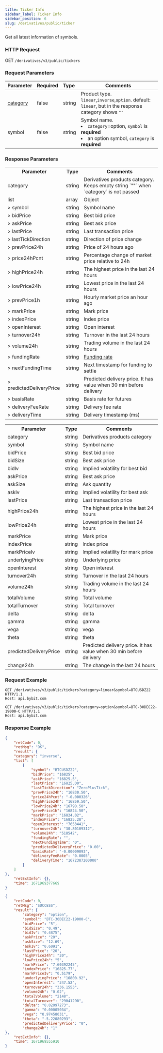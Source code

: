 ```yaml
---
title: Ticker Info
sidebar_label: Ticker Info
sidebar_position: 6
slug: /derivatives/public/ticker
---
```

Get all latest information of symbols.

### HTTP Request
GET `/derivatives/v3/public/tickers`

### Request Parameters
| Parameter | Required | Type | Comments|
|:----- |:-------|:-----|------ |
|[category](../enum#category) |false |string |Product type. `linear`,`inverse`,`option`. default: `linear`, but in the response category shows `""`|
|symbol |false |string |Symbol name. <li>`category`=option, `symbol` is **required**</li><li>an option symbol, `category` is **required**</li>|

### Response Parameters
<Tabs>
<TabItem value="future" label="linear&inverse" default>
    <table border="0.5">
        <tr>
            <th>Parameter</th><th>Type</th><th>Comments</th>
        </tr>
        <tr>
            <td>category</td><td>string</td><td>Derivatives products category. Keeps empty string `""` when `category` is not passed</td>
        </tr>
        <tr>
            <td>list</td><td>array</td><td>Object</td>
        </tr>
        <tr>
            <td>> symbol</td><td>string</td><td>Symbol name</td>
        </tr>
        <tr>
            <td>> bidPrice</td><td>string</td><td>Best bid price</td>
        </tr>
        <tr>
            <td>> askPrice</td><td>string</td><td>Best ask price</td>
        </tr>
        <tr>
            <td>> lastPrice</td><td>string</td><td>Last transaction price</td>
        </tr>
        <tr>
            <td>> lastTickDirection</td><td>string</td><td>Direction of price change</td>
        </tr>
        <tr>
            <td>> prevPrice24h</td><td>string</td><td>Price of 24 hours ago</td>
        </tr>
        <tr>
            <td>> price24hPcnt</td><td>string</td><td>Percentage change of market price relative to 24h</td>
        </tr>
        <tr>
            <td>> highPrice24h</td><td>string</td><td>The highest price in the last 24 hours</td>
        </tr>
        <tr>
            <td>> lowPrice24h</td><td>string</td><td>Lowest price in the last 24 hours</td>
        </tr>
        <tr>
            <td>> prevPrice1h</td><td>string</td><td>Hourly market price an hour ago </td>
        </tr>
        <tr>
            <td>> markPrice</td><td>string</td><td>Mark price</td>
        </tr>
        <tr>
            <td>> indexPrice</td><td>string</td><td>Index price</td>
        </tr>
        <tr>
            <td>> openInterest</td><td>string</td><td>Open interest</td>
        </tr>
        <tr>
            <td>> turnover24h</td><td>string</td><td>Turnover in the last 24 hours</td>
        </tr>
        <tr>
            <td>> volume24h</td><td>string</td><td>Trading volume in the last 24 hours</td>
        </tr>
        <tr>
            <td>> fundingRate</td><td>string</td><td><a href="https://www.bybit.com/en-US/help-center/bybitHC_Article?language=en_US&id=000001123">Funding rate</a></td>
        </tr>
        <tr>
            <td>> nextFundingTime</td><td>string</td><td>Next timestamp for funding to settle</td>
        </tr>
        <tr>
            <td>> predictedDeliveryPrice</td><td>string</td><td>Predicted delivery price. It has value when 30 min before delivery</td>
        </tr>
        <tr>
            <td>> basisRate</td><td>string</td><td>Basis rate for futures</td>
        </tr>
        <tr>
            <td>> deliveryFeeRate</td><td>string</td><td>Delivery fee rate</td>
        </tr>
        <tr>
            <td>> deliveryTime</td><td>string</td><td>Delivery timestamp (ms)</td>
        </tr>
    </table>
</TabItem>

<TabItem value="option" label="option">
    <table border="0.5">
        <tr>
            <th>Parameter</th><th>Type</th><th>Comments</th>
        </tr>
        <tr>
            <td>category </td><td>string </td><td>Derivatives products category </td>
        </tr>
        <tr>
            <td>symbol </td><td>string </td><td>Symbol name </td>
        </tr>
        <tr>
            <td>bidPrice </td><td>string </td><td>Best bid price </td>
        </tr>
        <tr>
            <td>bidSize </td><td>string </td><td>Best ask price </td>
        </tr>
        <tr>
            <td>bidIv </td><td>string </td><td>Implied volatility for best bid </td>
        </tr>
        <tr>
            <td>askPrice </td><td>string </td><td>Best ask price </td>
        </tr>
        <tr>
            <td>askSize </td><td>string </td><td>Ask quantity </td>
        </tr>
        <tr>
            <td>askIv </td><td>string </td><td>Implied volatility for best ask </td>
        </tr>
        <tr>
            <td>lastPrice </td><td>string </td><td>Last transaction price </td>
        </tr>
        <tr>
            <td>highPrice24h </td><td>string </td><td>The highest price in the last 24 hours </td>
        </tr>
        <tr>
            <td>lowPrice24h </td><td>string </td><td>Lowest price in the last 24 hours </td>
        </tr>
        <tr>
            <td>markPrice </td><td>string </td><td>Mark price </td>
        </tr>
        <tr>
            <td>indexPrice </td><td>string </td><td>Index price </td>
        </tr>
        <tr>
            <td>markPriceIv </td><td>string </td><td>Implied volatility for mark price </td>
        </tr>
        <tr>
            <td>underlyingPrice </td><td>string </td><td>Underlying price </td>
        </tr>
        <tr>
            <td>openInterest </td><td>string </td><td>Open interest </td>
        </tr>
        <tr>
            <td>turnover24h </td><td>string </td><td>Turnover in the last 24 hours </td>
        </tr>
        <tr>
            <td>volume24h </td><td>string </td><td>Trading volume in the last 24 hours </td>
        </tr>
        <tr>
            <td>totalVolume </td><td>string </td><td>Total volume </td>
        </tr>
        <tr>
            <td>totalTurnover </td><td>string </td><td>Total turnover </td>
        </tr>
        <tr>
            <td>delta </td><td>string </td><td>delta </td>
        </tr>
        <tr>
            <td>gamma </td><td>string </td><td>gamma </td>
        </tr>
        <tr>
            <td>vega </td><td>string </td><td>vega </td>
        </tr>
        <tr>
            <td>theta </td><td>string </td><td>theta </td>
        </tr>
        <tr>
            <td>predictedDeliveryPrice </td><td>string </td><td>Predicted delivery price. It has value when 30 min before delivery </td>
        </tr>
        <tr>
            <td>change24h </td><td>string </td><td>The change in the last 24 hours </td>
        </tr>
    </table>
</TabItem>
</Tabs>

### Request Example

<Tabs>
<TabItem value="console-inverse" label="inverse">

```http
GET /derivatives/v3/public/tickers?category=linear&symbol=BTCUSDZ22 HTTP/1.1
Host: api.bybit.com​
```

</TabItem>

<TabItem value="console-option" label="option">

```http
GET /derivatives/v3/public/tickers?category=option&symbol=BTC-30DEC22-19000-C HTTP/1.1
Host: api.bybit.com​
```

</TabItem>
</Tabs>

### Response Example

<Tabs>
<TabItem value="js inverse" label="inverse">

```json
{
    "retCode": 0,
    "retMsg": "OK",
    "result": {
    "category": "inverse",
    "list": [
        {
            "symbol": "BTCUSDZ22",
            "bidPrice": "16825",
            "askPrice": "16825.5",
            "lastPrice": "16825.00",
            "lastTickDirection": "ZeroPlusTick",
            "prevPrice24h": "16830.50",
            "price24hPcnt": "-0.000326",
            "highPrice24h": "16859.50",
            "lowPrice24h": "16798.50",
            "prevPrice1h": "16824.50",
            "markPrice": "16824.02",
            "indexPrice": "16825.28",
            "openInterest": "7653441",
            "turnover24h": "30.80109312",
            "volume24h": "518542",
            "fundingRate": "",
            "nextFundingTime": "0",
            "predictedDeliveryPrice": "0.00",
            "basisRate": "-0.00009093",
            "deliveryFeeRate": "0.0005",
            "deliveryTime": "1672387200000"
        }
    ]
},
    "retExtInfo": {},
    "time": 1671969377669
}
```
</TabItem>

<TabItem value="js option" label="option">

```json
{
    "retCode": 0,
    "retMsg": "SUCCESS",
    "result": {
        "category": "option",
        "symbol": "BTC-30DEC22-19000-C",
        "bidPrice": "5",
        "bidSize": "0.49",
        "bidIv": "0.4875",
        "askPrice": "20",
        "askSize": "12.69",
        "askIv": "0.6091",
        "lastPrice": "20",
        "highPrice24h": "20",
        "lowPrice24h": "5",
        "markPrice": "7.60392245",
        "indexPrice": "16825.77",
        "markPriceIv": "0.5179",
        "underlyingPrice": "16800.92",
        "openInterest": "347.52",
        "turnover24h": "336.1553",
        "volume24h": "0.02",
        "totalVolume": "2148",
        "totalTurnover": "29041290",
        "delta": "0.02097273",
        "gamma": "0.00005034",
        "vega": "0.97458031",
        "theta": "-5.22080293",
        "predictedDeliveryPrice": "0",
        "change24h": "1"
},
    "retExtInfo": {},
    "time": 1671969555910
}
```
</TabItem>
</Tabs>
